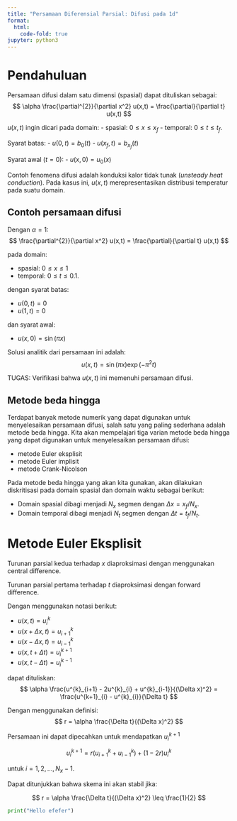 ```yaml
---
title: "Persamaan Diferensial Parsial: Difusi pada 1d"
format:
  html:
    code-fold: true
jupyter: python3
---
```



# Pendahuluan

Persamaan difusi dalam satu dimensi (spasial) dapat dituliskan
sebagai:
$$
\alpha \frac{\partial^{2}}{\partial x^2} u(x,t) = \frac{\partial}{\partial t} u(x,t)
$$

$u(x,t)$ ingin dicari pada domain:
- spasial: $0 \leq x \leq x_{f}$
- temporal: $0 \leq t \leq t_{f}$.

Syarat batas:
- $u(0,t) = b_{0}(t)$
- $u(x_{f},t) = b_{x_f}(t)$

Syarat awal ($t = 0$):
- $u(x,0) = u_{0}(x)$ 

Contoh fenomena difusi adalah konduksi kalor tidak tunak
(*unsteady heat conduction*). Pada kasus ini, $u(x,t)$
merepresentasikan distribusi temperatur pada suatu domain. 

## Contoh persamaan difusi

Dengan $\alpha = 1$:
$$
\frac{\partial^{2}}{\partial x^2} u(x,t) = \frac{\partial}{\partial t} u(x,t)
$$

pada domain:

- spasial: $0 \leq x \leq 1$
- temporal: $0 \leq t \leq 0.1$.

dengan syarat batas:

- $u(0,t) = 0$
- $u(1,t) = 0$

dan syarat awal:

- $u(x,0) = \sin(\pi x)$ 

Solusi analitik dari persamaan ini adalah:
$$
u(x,t) = \sin(\pi x) \exp(-\pi^2 t)
$$

TUGAS: Verifikasi bahwa $u(x,t)$ ini memenuhi persamaan difusi. 


## Metode beda hingga

Terdapat banyak metode numerik yang dapat digunakan untuk menyelesaikan
persamaan difusi, salah satu yang paling sederhana adalah
metode beda hingga. Kita akan mempelajari tiga varian metode
beda hingga yang dapat digunakan untuk menyelesaikan persamaan
difusi:

- metode Euler eksplisit
- metode Euler implisit
- metode Crank-Nicolson

Pada metode beda hingga yang akan kita gunakan, akan dilakukan diskritisasi
pada domain spasial dan domain waktu sebagai berikut:

- Domain spasial dibagi menjadi $N_{x}$ segmen dengan $\Delta x = x_{f}/N_{x}$.
- Domain temporal dibagi menjadi $N_{t}$ segmen dengan $\Delta t = t_{f}/N_{t}$.



# Metode Euler Eksplisit

Turunan parsial kedua terhadap $x$ diaproksimasi dengan menggunakan central difference.

Turunan parsial pertama terhadap $t$ diaproksimasi dengan forward difference.

Dengan menggunakan notasi berikut:

- $u(x,t) = u^{k}_{i}$
- $u(x+\Delta x,t) = u^{k}_{i+1}$
- $u(x-\Delta x,t) = u^{k}_{i-1}$
- $u(x,t+\Delta t) = u^{k+1}_{i}$
- $u(x,t-\Delta t) = u^{k-1}_{i}$

dapat dituliskan:
$$
\alpha \frac{u^{k}_{i+1} - 2u^{k}_{i} + u^{k}_{i-1}}{(\Delta x)^2} =
\frac{u^{k+1}_{i} - u^{k}_{i}}{\Delta t}
$$

Dengan menggunakan definisi:
$$
r = \alpha \frac{\Delta t}{(\Delta x)^2}
$$

Persamaan ini dapat dipecahkan untuk mendapatkan $u^{k+1}_{i}$

$$
u^{k+1}_{i} = r \left( u^{k}_{i+1} + u^{k}_{i-1} \right) + (1 - 2r) u^{k}_{i} 
$$

untuk $i = 1, 2, \ldots, N_{x}-1$.

Dapat ditunjukkan bahwa skema ini akan stabil jika:

$$
r = \alpha \frac{\Delta t}{(\Delta x)^2} \leq \frac{1}{2}
$$


```python
print("Hello efefer")
```




